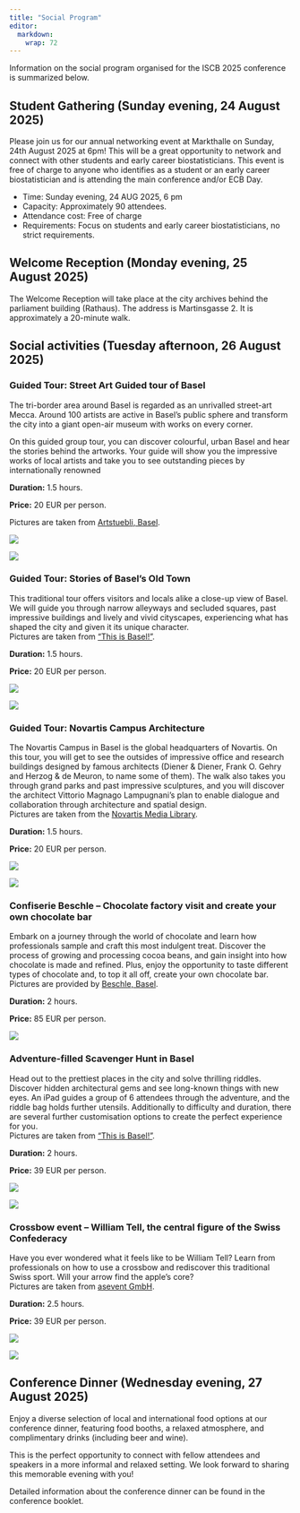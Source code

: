 ```yaml
---
title: "Social Program"
editor: 
  markdown: 
    wrap: 72
---
```


<!-- * https://cen2023.github.io/home/social.html -->

Information on the social program organised for the ISCB 2025 conference is
summarized below.

## Student Gathering (Sunday evening, 24 August 2025)

Please join us for our annual networking event at Markthalle on Sunday, 24th August 2025 at 6pm! This will be a great opportunity to network and connect with other students and early career biostatisticians. This event is free of charge to anyone who identifies as a student or an early career biostatistician and is attending the main conference and/or ECB Day.

* Time: Sunday evening, 24 AUG 2025, 6 pm
* Capacity: Approximately 90 attendees.
* Attendance cost: Free of charge
* Requirements: Focus on students and early career biostatisticians, no strict requirements.

<!-- Photos: https://altemarkthalle.ch/wp-content/uploads/2020/02/Markthalle-Info.pdf -->

## Welcome Reception (Monday evening, 25 August 2025)

The Welcome Reception will take place at the city archives behind the parliament building (Rathaus).
The address is Martinsgasse 2. It is approximately a 20-minute walk.

<!-- MAP TO BE ADDED -->

## Social activities (Tuesday afternoon, 26 August 2025)

### Guided Tour: Street Art Guided tour of Basel

The tri-border area around Basel is regarded as an unrivalled street-art Mecca.
Around 100 artists are active in Basel’s public sphere and transform the city
into a giant open-air museum with works on every corner.

On this guided group tour, you can discover colourful, urban Basel and hear the
stories behind the artworks. Your guide will show you the impressive works of
local artists and take you to see outstanding pieces by internationally renowned

**Duration:** 1.5 hours.

**Price:** 20 EUR per person.

Pictures are taken from [Artstuebli, Basel](https://www.artstuebli.ch/tours/).


::: {layout-ncol=2 layout-valign="middle"}
![](img/social/social_streetart_1.png)

![](img/social/social_streetart_2.png)
:::

### Guided Tour: Stories of Basel's Old Town

This traditional tour offers visitors and locals alike a close-up view of Basel.
We will guide you through narrow alleyways and secluded squares, past impressive
buildings and lively and vivid cityscapes, experiencing what has shaped the city
and given it its unique character.  
Pictures are taken from ["This is Basel!"](https://www.basel.com/en/Basel/offer).

**Duration:** 1.5 hours.

**Price:** 20 EUR per person.

::: {layout="[[1,1]]"}
![](img/social/social_oldtown_1.png)

![](img/social/social_oldtown_2.png)
:::

### Guided Tour: Novartis Campus Architecture

The Novartis Campus in Basel is the global headquarters of Novartis. On this tour,
you will get to see the outsides of impressive office and research buildings designed
by famous architects (Diener & Diener, Frank O. Gehry and Herzog & de Meuron, to
name some of them). The walk also takes you through grand parks and past impressive
sculptures, and you will discover the architect Vittorio Magnago Lampugnani’s plan
to enable dialogue and collaboration through architecture and spatial design.  
Pictures are taken from the [Novartis Media Library](https://www.novartis.com/news/media-library).

**Duration:** 1.5 hours.

**Price:** 20 EUR per person.

::: {layout-ncol=2}
![](img/social/social_novartis_1.png)

![](img/social/social_novartis_2.png)
:::

### Confiserie Beschle – Chocolate factory visit and create your own chocolate bar

Embark on a journey through the world of chocolate and learn how professionals
sample and craft this most indulgent treat. Discover the process of growing and
processing cocoa beans, and gain insight into how chocolate is made and refined.
Plus, enjoy the opportunity to taste different types of chocolate and, to top it
all off, create your own chocolate bar.  
Pictures are provided by [Beschle, Basel](https://beschle.ch/).

**Duration:** 2 hours.

**Price:** 85 EUR per person.

![](img/social/social_chocolate_11.png)

### Adventure-filled Scavenger Hunt in Basel

Head out to the prettiest places in the city and solve thrilling riddles.
Discover hidden architectural gems and see long-known things with new eyes.
An iPad guides a group of 6 attendees through the adventure, and the riddle bag
holds further utensils. Additionally to difficulty and duration, there are
several further customisation options to create the perfect experience for you.  
Pictures are taken from ["This is Basel!"](https://www.basel.com/en/Basel/offer).

**Duration:** 2 hours.

**Price:** 39 EUR per person.


::: {layout-ncol=2}
![](img/social/social_scavenger_1.png)

![](img/social/social_scavenger_2.png)
:::


### Crossbow event – William Tell, the central figure of the Swiss Confederacy

Have you ever wondered what it feels like to be William Tell? Learn from professionals on how to use a crossbow and rediscover this traditional Swiss sport. Will your arrow find the apple's core?  
Pictures are taken from [asevent GmbH](https://asevent.ch/).

**Duration:** 2.5 hours.

**Price:** 39 EUR per person.

::: {layout-ncol=2}
![](img/social/social_crossbow_1.png)

![](img/social/social_crossbow_2.png)
:::

## Conference Dinner (Wednesday evening, 27 August 2025)

Enjoy a diverse selection of local and international food options at our conference
dinner, featuring food booths, a relaxed atmosphere, and complimentary drinks
(including beer and wine). 

This is the perfect opportunity to connect with fellow attendees and speakers in
a more informal and relaxed setting. We look forward to sharing this memorable
evening with you!

Detailed information about the conference dinner can be found in the conference booklet.

